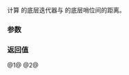 {{title|operator-{{small|(ranges::elements_view::''sentinel'')}}}}
{{cpp/ranges/elements_view/navbar}}

{{dcl begin}}
{{dcl|num=1|since=c++20|
template&lt; bool OtherConst &gt;
    requires std::sized_sentinel_for&lt;ranges::sentinel_t&lt;Base&gt;,
                                     ranges::iterator_t&lt;/*maybe-const*/&lt;OtherConst, V&gt;&gt;&gt;
friend constexpr ranges::range_difference_t&lt;/*maybe-const*/&lt;OtherConst, V&gt;&gt;
    operator-( const /*iterator*/&lt;OtherConst&gt;&amp; x, const /*sentinel*/&amp; y );
}}
{{dcl|num=2|since=c++20|
template&lt; bool OtherConst &gt;
    requires std::sized_sentinel_for&lt;ranges::sentinel_t&lt;Base&gt;,
                                     ranges::iterator_t&lt;/*maybe-const*/&lt;OtherConst, V&gt;&gt;&gt;
friend constexpr ranges::range_difference_t&lt;/*maybe-const*/&lt;OtherConst, V&gt;&gt;
    operator-( const /*sentinel*/&amp; y, const /*iterator*/&lt;OtherConst&gt;&amp; x );
}}
{{dcl end}}

计算 {{c|x}} 的底层迭代器与 {{c|y}} 的底层哨位间的距离。

{{cpp/hidden friend|{{tt|elements_view::''sentinel''}}|plural=yes|tmpl=yes}}

===参数===
{{par begin}}
{{par|x|[[cpp/ranges/elements_view/iterator|迭代器]]}}
{{par|y|哨位}}
{{par end}}

===返回值===
@1@ {{c|x.base() - y.base()}}
@2@ {{c|y.base() - x.base()}}

{{langlinks|de|en|es|ja|ru}}